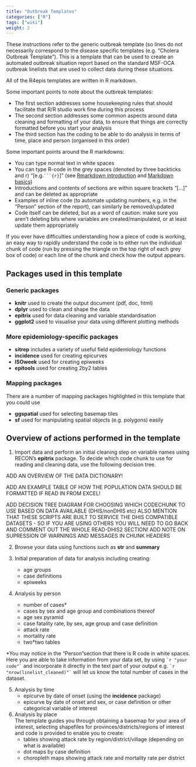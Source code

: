 ```yaml
---
title: "Outbreak Templates"
categories: ["R"]
tags: ["wiki"]
weight: 2
---
```


These instructions refer to the generic outbreak template (so lines do not necessarily correspond to the disease specific templates (e.g. "Cholera Outbreak Template"). 
This is a template that can be used to create an automated outbreak situation report based on the standard MSF-OCA outbreak linelists that are used to collect data during these situations.

All of the R4epis templates are written in R markdown.

Some important points to note about the outbreak templates:

- The first section addresses some housekeeping rules that should facilitate that R/R studio work fine during this process
- The second section addresses some common aspects around data cleaning and formatting of your data, to ensure that things are correctly formatted before you start your analysis
- The third section has the coding to be able to do analysis in terms of time, place and person (organised in this order)

Some important points around the R markdowns:

- You can type normal text in white spaces
- You can type R-code in the grey spaces (denoted by three backticks and r) "[e.g.` ```{r} `]"
(see [Rmarkdown introduction](https://rmarkdown.rstudio.com/articles_intro.html) and
    [Markdown basics](https://rmarkdown.rstudio.com/authoring_basics.html))
- Introductions and contents of sections are within square brackets "[...]" and
    can be deleted as appropriate
- Examples of inline code (to automate updating numbers, e.g. in the "Person" section of the report), can
    similarly be removed/updated
- Code itself can be deleted, but as a word of caution: make sure you aren't
    deleting bits where variables are created/manipulated, or at least update
    them appropriately

If you ever have difficulties understanding how a piece of code is working, an easy way to rapidly understand the code is to either run the individual chunk of code (run by pressing the triangle on the top right of each grey box of code) or each line of the chunk and check how the output appears.


## Packages used in this template

### Generic packages

- **knitr** used to create the output document (pdf, doc, html)
- **dplyr** used to clean and shape the data
- **epitrix** used for data cleaning and variable standardisation
- **ggplot2** used to visualise your data using different plotting methods

### More epidemiology-specific packages

- **sitrep** includes a variety of useful field epidemiology functions
- **incidence** used for creating epicurves
- **ISOweek** used for creating epiweeks
- **epitools** used for creating 2by2 tables


### Mapping packages

There are a number of mapping packages highlighted in this template that you could use

- **ggspatial** used for selecting basemap tiles
- **sf** used for manipulating spatial objects (e.g. polygons) easily


## Overview of actions performed in the template
1.  Import data and perform an initial cleaning step on variable names using RECON's **epitrix** package. 
To decide which code chunk to use for reading and cleaning data, use the following decision tree. 

ADD AN OVERVIEW OF THE DATA DICTIONARY!

ADD AN EXAMPLE TABLE OF HOW THE POPULATION DATA SHOULD BE FORMATTED IF READ IN FROM EXCEL!

ADD DECISION TREE DIAGRAM FOR CHOOSING WHICH CODECHUNK TO USE BASED ON DATA AVAILABLE (DHIS/nonDHIS etc)
ALSO MENTION THAT THESE SCRIPTS ARE BUILT TO SERVICE THE DHIS COMPATIBLE DATASETS - SO IF YOU ARE USING
OTHERS YOU WILL NEED TO GO BACK AND COMMENT OUT THE WHOLE READ-DHIS2 SECTION!
ADD NOTE ON SUPRESSION OF WARNINGS AND MESSAGES IN CHUNK HEADERS



2.  Browse your data using functions such as **str** and **summary**

3.  Initial preparation of data for analysis including creating:
    + age groups
    + case definitions
    + epiweeks

4.  Analysis by person
    + number of cases*
    + cases by sex and age group and combinations thereof
    + age sex pyramid
    + case fatality rate, by sex, age group and case definition
    + attack rate
    + mortality rate
    + two*two tables

*You may notice in the "Person"section that there is R code in white spaces. Here you are able to take information from your data set, by using `` `r "your code"` `` and incorporate it directly in the text part of your output e.g. `` `r "nrow(linelist_cleaned)"` `` will let us know the total number of cases in the dataset.

5. Analysis by time
    + epicurve by date of onset (using the **incidence** package)
    + epicurve by date of onset and sex, or case definition or other categorical variable of interest

6. Analysis by place  
The template guides you through obtaining a basemap for your area of interest, selecting shapefiles for provinces/districts/regions of interest and code is provided to enable you to create:
    + tables showing attack rate by region/district/village (depending on what is available)
    + dot maps by case definition
    + choropleth maps showing attack rate and mortality rate per district
   





